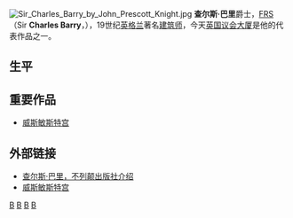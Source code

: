 [[File:Sir_Charles_Barry_by_John_Prescott_Knight.jpg|thumb]]
{{noteTA
|G1=UK Places
|1=zh-hk:查理斯;zh-tw:查爾斯; zh-cn:查尔斯
}}
'''查尔斯·巴里'''爵士，[[皇家學會院士|FRS]]（Sir '''Charles Barry'''，{{bd|1795年|5月23日|1860年|5月12日|B}}），19世纪[[英格兰|英格兰]]著名[[建筑师|建筑师]]，今天[[英国议会大厦|英国议会大厦]]是他的代表作品之一。

==生平==
==重要作品==
*[[威斯敏斯特宫|威斯敏斯特宫]]
==外部链接==
* [http://www.britainexpress.com/History/bio/barry.htm 查尔斯·巴里，不列颠出版社介绍] {{Wayback|url=http://www.britainexpress.com/History/bio/barry.htm |date=20210107161531 }}
* [http://www.parliament.uk/works/palace.cfm 威斯敏斯特宫] {{Wayback|url=http://www.parliament.uk/works/palace.cfm |date=20060615093313 }}

{{Authority control}}
[[Category:英國皇家學會院士|B]]
[[Category:英国建筑师|B]]
[[Category:下級勳位爵士|B]]
[[Category:死於心肌梗死的人|B]]